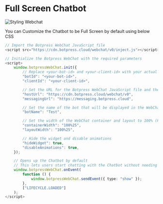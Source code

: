 # Full Screen Chatbot

![Styling Webchat](/docs/content/chat-full-cover.png)

You can Customize the Chatbot to be Full Screen by default using below CSS

```typescript
// Import the Botpress WebChat JavaScript file
<script src="https://cdn.botpress.cloud/webchat/v0/inject.js"></script>

// Initialize the Botpress WebChat with the required parameters
<script>
    window.botpressWebChat.init({
        // Replace <your-bot-id> and <your-client-id> with your actual bot and client IDs
        "botId": "<your-bot-id>",
        "clientId": "<your-client-id>",

        // Set the URL for the Botpress WebChat JavaScript file and the messaging server
        "hostUrl": "https://cdn.botpress.cloud/webchat/v0",
        "messagingUrl": "https://messaging.botpress.cloud",

        // Set the name of the bot that will be displayed in the WebChat interface
        "botName": "Test",

        // Set the width of the WebChat container and layout to 100% (Full Screen)
        "containerWidth": "100%25",
        "layoutWidth": "100%25",

        // Hide the widget and disable animations
        "hideWidget": true,
        "disableAnimations": true,
    });

    // Opens up the Chatbot by default
    // This lets users start chatting with the Chatbot without needing to click any buttons or menus.
    window.botpressWebChat.onEvent(
        function () {
            window.botpressWebChat.sendEvent({ type: "show" });
        },
        ["LIFECYCLE.LOADED"]
    );
</script>

```
